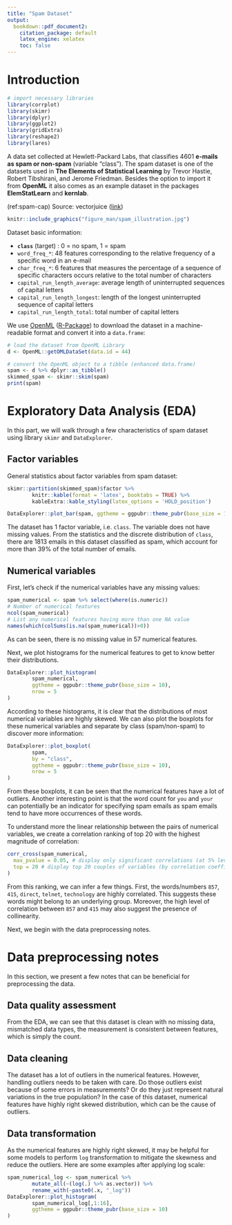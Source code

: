 ```yaml
---
title: "Spam Dataset"
output: 
  bookdown::pdf_document2:
    citation_package: default
    latex_engine: xelatex
    toc: false
---
```


# Introduction
```r
# import necessary libraries
library(corrplot)
library(skimr)
library(dplyr)
library(ggplot2)
library(gridExtra)
library(reshape2)
library(lares)
```
A data set collected at Hewlett-Packard Labs, that classifies 4601 **e-mails as spam or non-spam** (variable "class").
The spam dataset is one of the datasets used in **The Elements of Statistical Learning** by Trevor Hastie, Robert Tibshirani, and Jerome Friedman.
Besides the option to import it from **OpenML** it also comes as an example dataset in the packages **ElemStatLearn** and **kernlab**.

(ref:spam-cap) Source: vectorjuice ([link](https://www.freepik.com/free-vector/businessmen-get-advertising-phishing-spreading-malware-irrelevant-unsolicited-spam-message-spam-unsolicited-messages-malware-spreading-concept_11667625.htm#query=spam%20mail&position=4&from_view=search))
```r
knitr::include_graphics("figure_man/spam_illustration.jpg")
```
Dataset basic information:

- **`class`** (target)      : 0 = no spam, 1 = spam
- `word_freq_*`: 48 features corresponding to the relative frequency of a specific word in an e-mail
- `char_freq_*`: 6 features that measures the percentage of a sequence of specific characters occurs relative to the total number of characters
- `capital_run_length_average`: average length of uninterrupted sequences of capital letters
- `capital_run_length_longest`: length of the longest uninterrupted sequence of capital letters
- `capital_run_length_total`: total number of capital letters

We use [OpenML](https://www.openml.org) ([R-Package](https://cran.r-project.org/package=OpenML)) to download the dataset in a machine-readable format and convert it into a `data.frame`:

```r
# load the dataset from OpenML Library
d <- OpenML::getOMLDataSet(data.id = 44)

# convert the OpenML object to a tibble (enhanced data.frame)
spam <- d %>% dplyr::as_tibble()
skimmed_spam <- skimr::skim(spam)
print(spam)
```

# Exploratory Data Analysis (EDA)
In this part, we will walk through a few characteristics of spam dataset using library `skimr` and `DataExplorer`.

## Factor variables
General statistics about factor variables from spam dataset:
```r
skimr::partition(skimmed_spam)$factor %>%
        knitr::kable(format = 'latex', booktabs = TRUE) %>%
        kableExtra::kable_styling(latex_options = 'HOLD_position')
```
```r
DataExplorer::plot_bar(spam, ggtheme = ggpubr::theme_pubr(base_size = 10))
```

The dataset has 1 factor variable, i.e. `class`. The variable does not have missing values. From the statistics and the discrete distribution of `class`, there are 1813 emails in this dataset classified as spam, which account for more than 39% of the total number of emails.

## Numerical variables
First, let's check if the numerical variables have any missing values:
```r
spam_numerical <- spam %>% select(where(is.numeric))
# Number of numerical features
ncol(spam_numerical)
# List any numerical features having more than one NA value
names(which(colSums(is.na(spam_numerical))>0))
```
As can be seen, there is no missing value in 57 numerical features.

Next, we plot histograms for the numerical features to get to know better their distributions.
```r
DataExplorer::plot_histogram(
        spam_numerical,
        ggtheme = ggpubr::theme_pubr(base_size = 10),
        nrow = 5
)
```

According to these histograms, it is clear that the distributions of most numerical variables are highly skewed. We can also plot the boxplots for these numerical variables and separate by class (spam/non-spam) to discover more information:

```r
DataExplorer::plot_boxplot(
        spam,
        by = "class",
        ggtheme = ggpubr::theme_pubr(base_size = 10),
        nrow = 5
)
```

From these boxplots, it can be seen that the numerical features have a lot of outliers. Another interesting point is that the word count for `you` and `your` can potentially be an indicator for specifying spam emails as spam emails tend to have more occurrences of these words.

To understand more the linear relationship between the pairs of numerical variables, we create a correlation ranking of top 20 with the highest magnitude of correlation:

```r
corr_cross(spam_numerical,
  max_pvalue = 0.05, # display only significant correlations (at 5% level)
  top = 20 # display top 20 couples of variables (by correlation coefficient)
)
```
From this ranking, we can infer a few things. First, the words/numbers `857`, `415`, `direct`, `telnet`, `technology` are highly correlated. This suggests these words might belong to an underlying group. Moreover, the high level of correlation between `857` and `415` may also suggest the presence of collinearity.

Next, we begin with the data preprocessing notes.

# Data preprocessing notes
In this section, we present a few notes that can be beneficial for preprocessing the data.

## Data quality assessment
From the EDA, we can see that this dataset is clean with no missing data, mismatched data types, the measurement is consistent between features, which is simply the count.

## Data cleaning
The dataset has a lot of outliers in the numerical features. However, handling outliers needs to be taken with care. Do those outliers exist because of some errors in measurements? Or do they just represent natural variations in the true population? In the case of this dataset, numerical features have highly right skewed distribution, which can be the cause of outliers.

## Data transformation
As the numerical features are highly right skewed, it may be helpful for some models to perform `log` transformation to mitigate the skewness and reduce the outliers. Here are some examples after applying log scale:

```r
spam_numerical_log <- spam_numerical %>%
        mutate_all(~(log(.) %>% as.vector)) %>%
        rename_with(~paste0(.x, "_log"))
DataExplorer::plot_histogram(
        spam_numerical_log[,1:16],
        ggtheme = ggpubr::theme_pubr(base_size = 10)
)
```

